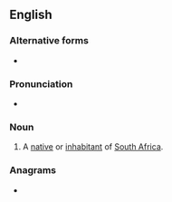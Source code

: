 ==English==

===Alternative forms===
* {{l|en|Saffa}}

===Pronunciation===
* {{audio|en|En-au-Saffer.ogg|Audio (AU)}}

===Noun===
{{en-noun}}

# {{lb|en|slang}} A [[native]] or [[inhabitant]] of [[South Africa]].

===Anagrams===
* {{anagrams|en|a=aeffrs|raffes}}